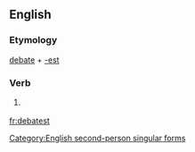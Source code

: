 ==English==

===Etymology===
[[debate]] + [[-est]]

===Verb===
{{en-verb form}}

# {{context|archaic}} {{form of|Second-person singular simple present form|debate}}

[[Category:English second-person singular forms]]

[[fr:debatest]]